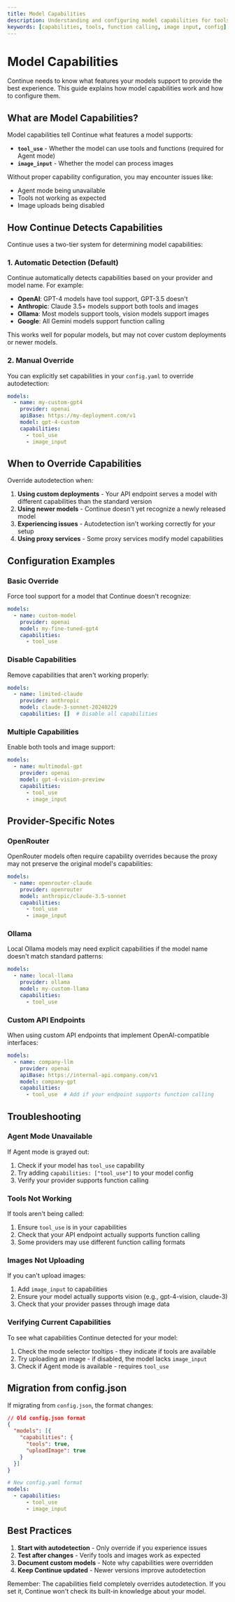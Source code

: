 ```yaml
---
title: Model Capabilities
description: Understanding and configuring model capabilities for tools and image support
keywords: [capabilities, tools, function calling, image input, config]
---
```


# Model Capabilities

Continue needs to know what features your models support to provide the best experience. This guide explains how model capabilities work and how to configure them.

## What are Model Capabilities?

Model capabilities tell Continue what features a model supports:

- **`tool_use`** - Whether the model can use tools and functions (required for Agent mode)
- **`image_input`** - Whether the model can process images

Without proper capability configuration, you may encounter issues like:
- Agent mode being unavailable
- Tools not working as expected
- Image uploads being disabled

## How Continue Detects Capabilities

Continue uses a two-tier system for determining model capabilities:

### 1. Automatic Detection (Default)

Continue automatically detects capabilities based on your provider and model name. For example:

- **OpenAI**: GPT-4 models have tool support, GPT-3.5 doesn't
- **Anthropic**: Claude 3.5+ models support both tools and images
- **Ollama**: Most models support tools, vision models support images
- **Google**: All Gemini models support function calling

This works well for popular models, but may not cover custom deployments or newer models.

### 2. Manual Override

You can explicitly set capabilities in your `config.yaml` to override autodetection:

```yaml
models:
  - name: my-custom-gpt4
    provider: openai
    apiBase: https://my-deployment.com/v1
    model: gpt-4-custom
    capabilities:
      - tool_use
      - image_input
```

## When to Override Capabilities

Override autodetection when:

1. **Using custom deployments** - Your API endpoint serves a model with different capabilities than the standard version
2. **Using newer models** - Continue doesn't yet recognize a newly released model
3. **Experiencing issues** - Autodetection isn't working correctly for your setup
4. **Using proxy services** - Some proxy services modify model capabilities

## Configuration Examples

### Basic Override

Force tool support for a model that Continue doesn't recognize:

```yaml
models:
  - name: custom-model
    provider: openai
    model: my-fine-tuned-gpt4
    capabilities:
      - tool_use
```

### Disable Capabilities

Remove capabilities that aren't working properly:

```yaml
models:
  - name: limited-claude
    provider: anthropic
    model: claude-3-sonnet-20240229
    capabilities: []  # Disable all capabilities
```

### Multiple Capabilities

Enable both tools and image support:

```yaml
models:
  - name: multimodal-gpt
    provider: openai
    model: gpt-4-vision-preview
    capabilities:
      - tool_use
      - image_input
```

## Provider-Specific Notes

### OpenRouter

OpenRouter models often require capability overrides because the proxy may not preserve the original model's capabilities:

```yaml
models:
  - name: openrouter-claude
    provider: openrouter
    model: anthropic/claude-3.5-sonnet
    capabilities:
      - tool_use
      - image_input
```

### Ollama

Local Ollama models may need explicit capabilities if the model name doesn't match standard patterns:

```yaml
models:
  - name: local-llama
    provider: ollama
    model: my-custom-llama
    capabilities:
      - tool_use
```

### Custom API Endpoints

When using custom API endpoints that implement OpenAI-compatible interfaces:

```yaml
models:
  - name: company-llm
    provider: openai
    apiBase: https://internal-api.company.com/v1
    model: company-gpt
    capabilities:
      - tool_use  # Add if your endpoint supports function calling
```

## Troubleshooting

### Agent Mode Unavailable

If Agent mode is grayed out:

1. Check if your model has `tool_use` capability
2. Try adding `capabilities: ["tool_use"]` to your model config
3. Verify your provider supports function calling

### Tools Not Working

If tools aren't being called:

1. Ensure `tool_use` is in your capabilities
2. Check that your API endpoint actually supports function calling
3. Some providers may use different function calling formats

### Images Not Uploading

If you can't upload images:

1. Add `image_input` to capabilities
2. Ensure your model actually supports vision (e.g., gpt-4-vision, claude-3)
3. Check that your provider passes through image data

### Verifying Current Capabilities

To see what capabilities Continue detected for your model:

1. Check the mode selector tooltips - they indicate if tools are available
2. Try uploading an image - if disabled, the model lacks `image_input`
3. Check if Agent mode is available - requires `tool_use`

## Migration from config.json

If migrating from `config.json`, the format changes:

```json
// Old config.json format
{
  "models": [{
    "capabilities": {
      "tools": true,
      "uploadImage": true
    }
  }]
}
```

```yaml
# New config.yaml format
models:
  - capabilities:
      - tool_use
      - image_input
```

## Best Practices

1. **Start with autodetection** - Only override if you experience issues
2. **Test after changes** - Verify tools and images work as expected
3. **Document custom models** - Note why capabilities were overridden
4. **Keep Continue updated** - Newer versions improve autodetection

Remember: The capabilities field completely overrides autodetection. If you set it, Continue won't check its built-in knowledge about your model.